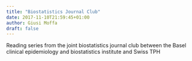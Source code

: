 ```yaml
---
title: "Biostatistics Journal Club"
date: 2017-11-10T21:59:45+01:00
author: Giusi Moffa
draft: false
---
```


Reading series from the joint biostatistics journal club between the Basel clinical epidemiology and biostatistics institute and Swiss TPH

